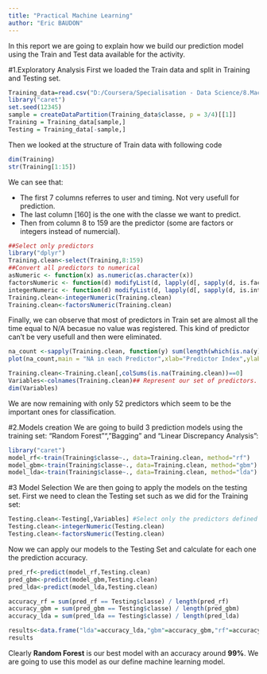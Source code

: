 ```yaml
---
title: "Practical Machine Learning"
author: "Eric BAUDON"
---
```

In this report we are going to explain how we build our prediction model using the Train and Test data available for the activity.

#1.Exploratory Analysis
First we loaded the Train data and split in Training and Testing set.
```r
Training_data=read.csv("D:/Coursera/Specialisation - Data Science/8.Machine Learning/Project/pml-training.csv")
library("caret")
set.seed(12345)
sample = createDataPartition(Training_data$classe, p = 3/4)[[1]]
Training = Training_data[sample,]
Testing = Training_data[-sample,]

```

Then we looked at the structure of Train data with following code
```r
dim(Training)
str(Training[1:15])
```
We can see that:

- The first 7 columns referres to user and timing. Not very usefull for prediction.
- The last column [160] is the one with the classe we want to predict. 
- Then from column 8 to 159 are the predictor (some are factors or integers instead of numercial). 

```r
##Select only predictors
library("dplyr")
Training.clean<-select(Training,8:159)
##Convert all predictors to numerical
asNumeric <- function(x) as.numeric(as.character(x))
factorsNumeric <- function(d) modifyList(d, lapply(d[, sapply(d, is.factor)],asNumeric))
integerNumeric <- function(d) modifyList(d, lapply(d[, sapply(d, is.integer)],asNumeric))
Training.clean<-integerNumeric(Training.clean)
Training.clean<-factorsNumeric(Training.clean)
```

Finally, we can observe that most of predictors in Train set are almost all the time equal to N/A becasue no value was registered. This kind of predictor can't be very usefull and then were eliminated.

```r
na_count <-sapply(Training.clean, function(y) sum(length(which(is.na(y)))))
plot(na_count,main = "NA in each Predictor",xlab="Predictor Index",ylab="Counted NA values" )
```

```r
Training.clean<-Training.clean[,colSums(is.na(Training.clean))==0]
Variables<-colnames(Training.clean)## Represent our set of predictors.
dim(Variables)
```
We are now remaining with only 52 predictors which seem to be the important ones for classification.


#2.Models creation
We are going to build 3 prediction models using the training set: "Random Forest"", "Bagging" and "Linear Discrepancy Analysis":

```r
library("caret")
model_rf<-train(Training$classe~., data=Training.clean, method="rf")
model_gbm<-train(Training$classe~., data=Training.clean, method="gbm")
model_lda<-train(Training$classe~., data=Training.clean, method="lda")
```

#3 Model Selection
We are then going to apply the models on the testing set. First we need to clean the Testing set such as we did for the Training set:
```r
Testing.clean<-Testing[,Variables] #Select only the predictors defined above.
Testing.clean<-integerNumeric(Testing.clean)
Testing.clean<-factorsNumeric(Testing.clean)
```

Now we can apply our models to the Testing Set and calculate for each one the prediction accuracy.
```r
pred_rf<-predict(model_rf,Testing.clean)
pred_gbm<-predict(model_gbm,Testing.clean)
pred_lda<-predict(model_lda,Testing.clean)

accuracy_rf = sum(pred_rf == Testing$classe) / length(pred_rf)
accuracy_gbm = sum(pred_gbm == Testing$classe) / length(pred_gbm)
accuracy_lda = sum(pred_lda == Testing$classe) / length(pred_lda)

results<-data.frame("lda"=accuracy_lda,"gbm"=accuracy_gbm,"rf"=accuracy_rf)
results
```

Clearly **Random Forest** is our best model with an accuracy around **99%**. We are going to use this model as our define machine learning model.
